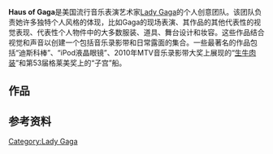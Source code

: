 {{Infobox musical artist
| name            = Haus of Gaga
| image           = Haus_of_Gaga.png
| image_size      = 220px
| landscape       = <!-- yes, if wide image, otherwise leave blank -->
| alt             = 
| caption         = Haus of Gaga的官方logo
| background      = 组合
| years_active    = {{start date|2008}}–至今
| website         = {{URL|hausofgaga.com}}
| current_members = [[Lady_Gaga|Lady Gaga]]<br>[[Vincent_Herbert|文森特·赫伯特]]<br>莱恩·宾利（Lane Bentley）<br>鲍比·坎贝尔（Bobby Campbell）<br>DJ White Shadow<br>戴夫·罗素（Dave Russell）<br>Marla Weinhoff<br>布兰登·麦克斯韦（Brandon Maxwell）<br>佩里·米克（Perry Meek）<br>Frederic Aspiras<br>Tara Savelo<br>Lacee Franks<br>
索尼·娅达勒姆（Sonja Durham）<br>瑞奇·杰克逊（Richy Jackson）<br>[[特里·理查森|特里·理查森]]（[[Terry_Richardson|Terry Richardson]]）<br>海伦·格林（Helen Green）<br>艾玛·卡罗尔（Emma Carroll）<br>星光小姐（{{link-en|Lady Starlight|Lady Starlight}}）
| past_members    = 特洛伊•卡特{{link-en|Troy Carter|Troy Carter (music industry)}}<br>费尔南多·加里贝{{link-en|Fernando Garibay|Fernando Garibay}}<br>太空牛仔{{link-en|Space Cowboy|Space Cowboy (musician)}}<br>尼克拉·弗米切提{{link-en|Nicola Formichetti|Nicola Formichetti}}<br>马修·威廉姆斯Matthew Williams<br>B. Åkerlund<br>安娜•特里维廉Anna Trevelyan<br>洛丽安·吉布森{{link-en|Laurieann Gibson|Laurieann Gibson}}
}}
'''Haus of Gaga'''是美国流行音乐表演艺术家[[Lady_Gaga|Lady Gaga]]的个人创意团队。该团队负责她许多独特个人风格的体现，比如Gaga的现场表演、其作品的其他代表性的视觉表现、代表性个人物件中的大多数服装、道具、舞台设计和妆容。这些作品结合视觉和声音以创建一个包括音乐录影带和日常露面的集合。一些最著名的作品包括“迪斯科棒”、“iPod液晶眼镜”、2010年MTV音乐录影带大奖上展现的“[[生牛肉装|生牛肉装]]”和第53届格莱美奖上的“子宫”船。


==作品==


==参考资料==
{{Reflist|30em}}

{{Lady Gaga}}

{{DEFAULTSORT:Haus Of Gaga}}
[[Category:Lady_Gaga|Category:Lady Gaga]]